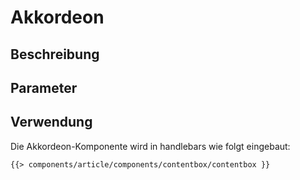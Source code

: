 
<Meta of={contentboxStories} />

# Akkordeon

## Beschreibung


## Parameter


<ArgsTable story="default" />

## Verwendung

Die Akkordeon-Komponente wird in handlebars wie folgt eingebaut:

```html
{{> components/article/components/contentbox/contentbox }}
```

<Canvas withToolbar>
    <Story of={contentboxStories.Default} />
</Canvas>
